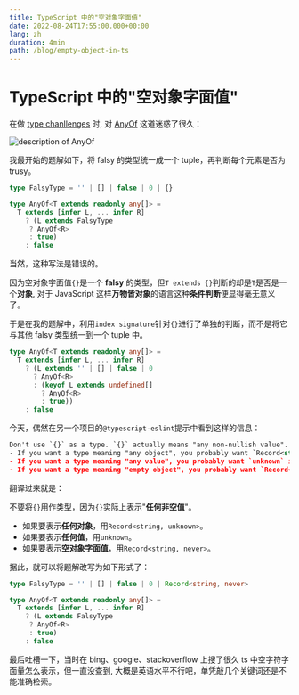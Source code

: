 ```yaml
---
title: TypeScript 中的"空对象字面值"
date: 2022-08-24T17:55:00.000+00:00
lang: zh
duration: 4min
path: /blog/empty-object-in-ts
---
```


# TypeScript 中的"空对象字面值"

在做 [type chanllenges](https://github.com/type-challenges/type-challenges) 时,
对 [AnyOf](https://github.com/type-challenges/type-challenges/blob/main/questions/00949-medium-anyof/README.md)
这道迷惑了很久：

<img src="/images/empty-object-in-ts/anyof.png" alt="description of AnyOf" className="invertable" />

我最开始的题解如下，将 falsy 的类型统一成一个 tuple，再判断每个元素是否为 trusy。

``` ts
type FalsyType = '' | [] | false | 0 | {}

type AnyOf<T extends readonly any[]> = 
  T extends [infer L, ... infer R]
    ? (L extends FalsyType
     ? AnyOf<R>
     : true)
    : false

```

当然，这种写法是错误的。

因为空对象字面值`{}`是一个 **falsy** 的类型，但`T extends {}`判断的却是`T`是否是一个**对象**,
对于 JavaScript 这样**万物皆对象**的语言这种**条件判断**便显得毫无意义了。

于是在我的题解中，利用`index signature`针对`{}`进行了单独的判断，而不是将它与其他 falsy 类型统一到一个 tuple 中。

``` ts
type AnyOf<T extends readonly any[]> = 
  T extends [infer L, ... infer R]
    ? (L extends '' | [] | false | 0
      ? AnyOf<R>
      : (keyof L extends undefined[]
        ? AnyOf<R>
        : true))
    : false

```

今天，偶然在另一个项目的`@typescript-eslint`提示中看到这样的信息：

``` xml
Don't use `{}` as a type. `{}` actually means "any non-nullish value".
- If you want a type meaning "any object", you probably want `Record<string, unknown>` instead.
- If you want a type meaning "any value", you probably want `unknown` instead.
- If you want a type meaning "empty object", you probably want `Record<string, never>` instead.
```

翻译过来就是：

不要将`{}`用作类型，因为`{}`实际上表示"**任何非空值**"。
+ 如果要表示**任何对象**，用`Record<string, unknown>`。
+ 如果要表示**任何值**，用`unknown`。
+ 如果要表示**空对象字面值**，用`Record<string, never>`。

据此，就可以将题解改写为如下形式了：

``` ts
type FalsyType = '' | [] | false | 0 | Record<string, never>

type AnyOf<T extends readonly any[]> = 
  T extends [infer L, ... infer R]
    ? (L extends FalsyType
     ? AnyOf<R>
     : true)
    : false

```

最后吐槽一下，当时在 bing、google、stackoverflow 上搜了很久 ts 中空字符字面量怎么表示，但一直没查到,
大概是英语水平不行吧，单凭敲几个关键词还是不能准确检索。